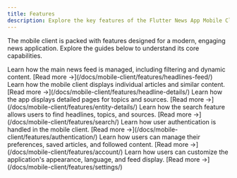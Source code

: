 ```yaml
---
title: Features
description: Explore the key features of the Flutter News App Mobile Client.
---
```



The mobile client is packed with features designed for a modern, engaging news application. Explore the guides below to understand its core capabilities.

<CardGrid>
  <Card title="Headlines Feed" icon="newspaper">
    Learn how the main news feed is managed, including filtering and dynamic content.
    [Read more &rarr;](/docs/mobile-client/features/headlines-feed/)
  </Card>
  <Card title="Headline Details" icon="article">
    Learn how the mobile client displays individual articles and similar content.
    [Read more &rarr;](/docs/mobile-client/features/headline-details/)
  </Card>
  <Card title="Entity Details" icon="document">
    Learn how the app displays detailed pages for topics and sources.
    [Read more &rarr;](/docs/mobile-client/features/entity-details/)
  </Card>
  <Card title="Search" icon="search">
    Learn how the search feature allows users to find headlines, topics, and sources.
    [Read more &rarr;](/docs/mobile-client/features/search/)
  </Card>
  <Card title="Authentication" icon="shield">
    Learn how user authentication is handled in the mobile client.
    [Read more &rarr;](/docs/mobile-client/features/authentication/)
  </Card>
  <Card title="Account Management" icon="user-cog">
    Learn how users can manage their preferences, saved articles, and followed content.
    [Read more &rarr;](/docs/mobile-client/features/account/)
  </Card>
  <Card title="Settings" icon="settings">
    Learn how users can customize the application's appearance, language, and feed display.
    [Read more &rarr;](/docs/mobile-client/features/settings/)
  </Card>
</CardGrid>
